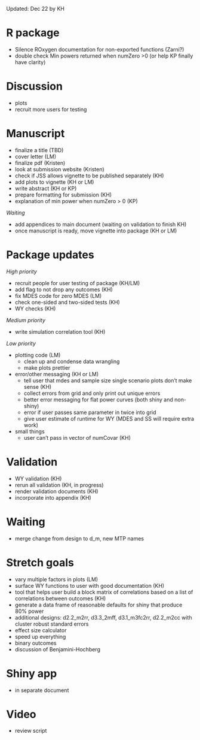 
Updated: Dec 22 by KH

# R package

- Silence ROxygen documentation for non-exported functions (Zarni?)
- double check Min powers returned when numZero >0 (or help KP finally have clarity)

# Discussion

- plots
- recruit more users for testing

# Manuscript

- finalize a title (TBD)
- cover letter (LM)
- finalize pdf (Kristen)
- look at submission website (Kristen)
- check if JSS allows vignette to be published separately (KH)
- add plots to vignette (KH or LM)
- write abstract (KH or KP)
- prepare formatting for submission (KH)
- explanation of min power when numZero > 0 (KP)

*Waiting*

- add appendices to main document (waiting on validation to finish KH)
- once manuscript is ready, move vignette into package (KH or LM)

# Package updates

*High priority*

- recruit people for user testing of package (KH/LM)
- add flag to not drop any outcomes (KH)
- fix MDES code for zero MDES (LM)
- check one-sided and two-sided tests (KH)
- WY checks (KH)

*Medium priority*

- write simulation correlation tool (KH)

*Low priority*

- plotting code (LM)
  - clean up and condense data wrangling
  - make plots prettier
- error/other messaging (KH or LM)
  - tell user that mdes and sample size single scenario plots don't make sense (KH)
  - collect errors from grid and only print out unique errors
  - better error messaging for flat power curves (both shiny and non-shiny)
  - error if user passes same parameter in twice into grid
  - give user estimate of runtime for WY (MDES and SS will require extra work)
- small things
  - user can't pass in vector of numCovar (KH)

# Validation

- WY validation (KH)
- rerun all validation (KH, in progress)
- render validation documents (KH)
- incorporate into appendix (KH)
  
# Waiting

- merge change from design to d_m, new MTP names

# Stretch goals

- vary multiple factors in plots (LM)
- surface WY functions to user with good documentation (KH)
- tool that helps user build a block matrix of correlations based on a list of correlations between outcomes (KH)
- generate a data frame of reasonable defaults for shiny that produce 80% power
- additional designs: d2.2_m2rr, d3.3_2mff, d3.1_m3fc2rr, d2.2_m2cc with cluster robust standard errors
- effect size calculator
- speed up everything
- binary outcomes
- discussion of Benjamini-Hochberg

# Shiny app
- in separate document

# Video
- review script

